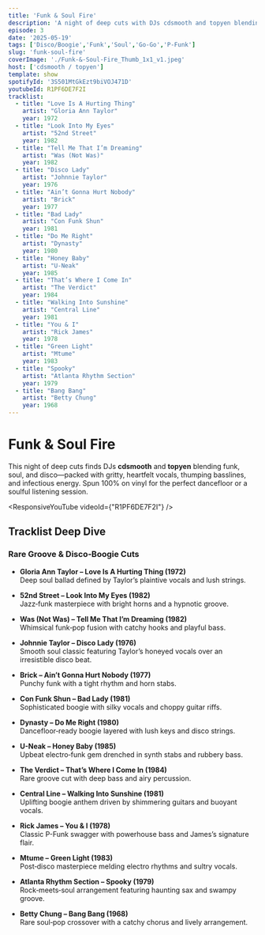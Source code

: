 ```yaml
---
title: 'Funk & Soul Fire'
description: 'A night of deep cuts with DJs cdsmooth and topyen blending funk, soul, and disco—packed with gritty, heartfelt vocals, thumping basslines, and infectious energy.'
episode: 3
date: '2025-05-19'
tags: ['Disco/Boogie','Funk','Soul','Go-Go','P-Funk']
slug: 'funk-soul-fire'
coverImage: './Funk-&-Soul-Fire_Thumb_1x1_v1.jpeg'
host: ['cdsmooth / topyen']
template: show
spotifyId: '3S501MtGkEzt9biVOJ471D'
youtubeId: R1PF6DE7F2I
tracklist:
  - title: "Love Is A Hurting Thing"
    artist: "Gloria Ann Taylor"
    year: 1972
  - title: "Look Into My Eyes"
    artist: "52nd Street"
    year: 1982
  - title: "Tell Me That I’m Dreaming"
    artist: "Was (Not Was)"
    year: 1982
  - title: "Disco Lady"
    artist: "Johnnie Taylor"
    year: 1976
  - title: "Ain’t Gonna Hurt Nobody"
    artist: "Brick"
    year: 1977
  - title: "Bad Lady"
    artist: "Con Funk Shun"
    year: 1981
  - title: "Do Me Right"
    artist: "Dynasty"
    year: 1980
  - title: "Honey Baby"
    artist: "U-Neak"
    year: 1985
  - title: "That’s Where I Come In"
    artist: "The Verdict"
    year: 1984
  - title: "Walking Into Sunshine"
    artist: "Central Line"
    year: 1981
  - title: "You & I"
    artist: "Rick James"
    year: 1978
  - title: "Green Light"
    artist: "Mtume"
    year: 1983
  - title: "Spooky"
    artist: "Atlanta Rhythm Section"
    year: 1979
  - title: "Bang Bang"
    artist: "Betty Chung"
    year: 1968
---
```


# **Funk & Soul Fire**

This night of deep cuts finds DJs **cdsmooth** and **topyen** blending funk, soul, and disco—packed with gritty, heartfelt vocals, thumping basslines, and infectious energy. Spun 100% on vinyl for the perfect dancefloor or a soulful listening session.


<ResponsiveYouTube videoId={"R1PF6DE7F2I"} />

## **Tracklist Deep Dive**

### **Rare Groove & Disco‐Boogie Cuts**

- **Gloria Ann Taylor – Love Is A Hurting Thing (1972)**  
  Deep soul ballad defined by Taylor’s plaintive vocals and lush strings.

- **52nd Street – Look Into My Eyes (1982)**  
  Jazz‐funk masterpiece with bright horns and a hypnotic groove.

- **Was (Not Was) – Tell Me That I’m Dreaming (1982)**  
  Whimsical funk‐pop fusion with catchy hooks and playful bass.

- **Johnnie Taylor – Disco Lady (1976)**  
  Smooth soul classic featuring Taylor’s honeyed vocals over an irresistible disco beat.

- **Brick – Ain’t Gonna Hurt Nobody (1977)**  
  Punchy funk with a tight rhythm and horn stabs.

- **Con Funk Shun – Bad Lady (1981)**  
  Sophisticated boogie with silky vocals and choppy guitar riffs.

- **Dynasty – Do Me Right (1980)**  
  Dancefloor‐ready boogie layered with lush keys and disco strings.

- **U-Neak – Honey Baby (1985)**  
  Upbeat electro‐funk gem drenched in synth stabs and rubbery bass.

- **The Verdict – That’s Where I Come In (1984)**  
  Rare groove cut with deep bass and airy percussion.

- **Central Line – Walking Into Sunshine (1981)**  
  Uplifting boogie anthem driven by shimmering guitars and buoyant vocals.

- **Rick James – You & I (1978)**  
  Classic P-Funk swagger with powerhouse bass and James’s signature flair.

- **Mtume – Green Light (1983)**  
  Post‐disco masterpiece melding electro rhythms and sultry vocals.

- **Atlanta Rhythm Section – Spooky (1979)**  
  Rock‐meets‐soul arrangement featuring haunting sax and swampy groove.

- **Betty Chung – Bang Bang (1968)**  
  Rare soul‐pop crossover with a catchy chorus and lively arrangement.
